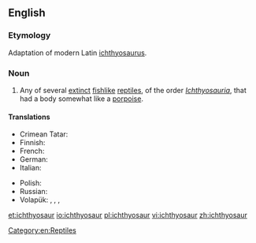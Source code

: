 ==English==

===Etymology===
Adaptation of modern Latin [[ichthyosaurus]].

===Noun===
{{wikipedia}}
{{en-noun|pl2=ichthyosauri}}

# Any of several [[extinct]] [[fishlike]] [[reptile]]s, of the order ''[[Ichthyosauria]]'', that had a body somewhat like a [[porpoise]].

====Translations====
{{trans-top|extinct reptile}}
* Crimean Tatar: {{tø|crh|ihtiozavr}}
* Finnish: {{t-|fi|kalalisko}}
* French: {{t+|fr|ichtyosaure|m}}
* German: {{t-|de|Ichthyosaurier|m}}
* Italian: {{t-|it|ittiosauro|m}}
{{trans-mid}}
* Polish: {{t-|pl|ichtiozaur|m}}
* Russian: {{t|ru|ихтиозавр|m|sc=Cyrl|tr=ixtiozávr}}
* Volapük: {{qualifier|male or female}} {{t|vo|liktiosaur}}, {{qualifier|male}} {{t|vo|hiliktiosaur}}, {{qualifier|female}} {{t|vo|jiliktiosaur}}, {{qualifier|male or female offspring, young}} {{t|vo|liktiosaurül}}
{{trans-bottom}}

[[Category:en:Reptiles]]

[[et:ichthyosaur]]
[[io:ichthyosaur]]
[[pl:ichthyosaur]]
[[vi:ichthyosaur]]
[[zh:ichthyosaur]]